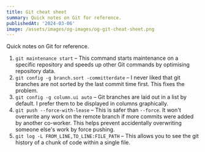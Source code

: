 ```yaml
---
title: Git cheat sheet
summary: Quick notes on Git for reference.
publishedAt: '2024-03-06'
image: /assets/images/og-images/og-git-cheat-sheet.png
---
```


Quick notes on Git for reference.

1. <code>git maintenance start</code> – This command starts maintenance on a specific repository and
   speeds up other Git commands by optimising repository data.
2. <code>git config -g branch.sort -committerdate</code> – I never liked that git branches are not sorted
   by the last commit time first. This fixes the problem.
3. <code>git config -g column.ui auto</code> – Git branches are laid out in a list by default. I prefer
   them to be displayed in columns graphically.
4. <code>git push --force-with-lease</code> – This is safer than <code>--force</code>. It won't
   overwrite any work on the remote branch if more commits were added by another co-worker. This
   helps prevent accidentally overwriting someone else's work by force pushing.
5. <code>git log -L FROM_LINE,TO_LINE:FILE_PATH</code> – This allows you to see the git history of a
   chunk of code within a single file.
